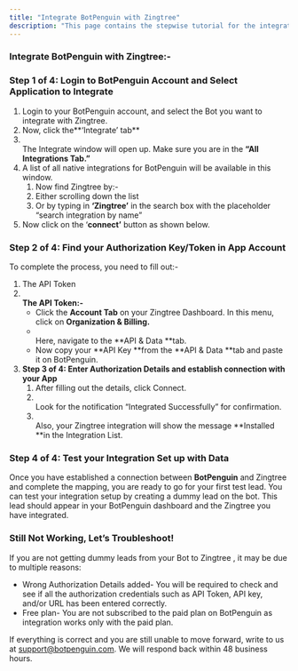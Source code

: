 ```yaml
---
title: "Integrate BotPenguin with Zingtree"
description: "This page contains the stepwise tutorial for the integration with BotPenguin"
---
```


### **Integrate BotPenguin with Zingtree:-**

### **Step 1 of 4: Login to BotPenguin Account and Select Application to Integrate**

1. Login to your BotPenguin account, and select the Bot you want to integrate with Zingtree.
2. Now, click the**‘Integrate’ tab** 
3. \
   The Integrate window will open up. Make sure you are in the **“All Integrations Tab.”**
4. A list of all native integrations for BotPenguin will be available in this window.
   1. Now find Zingtree by:-
   2. Either scrolling down the list
   3. Or by typing in **‘**Zingtree**’** in the search box with the placeholder “search integration by name”
5. Now click on the ‘**connect’** button as shown below.

### **Step 2 of 4: Find your Authorization Key/Token in App Account**

To complete the process, you need to fill out:-

1. The API Token
2. **\
   The API Token:-**
   - Click the **Account Tab** on your Zingtree Dashboard. In this menu, click on **Organization & Billing.**
   - \
     Here, navigate to the **API & Data **tab.
   - Now copy your **API Key **from the **API & Data **tab and paste it on BotPenguin.
3. **Step 3 of 4: Enter Authorization Details and establish connection with your App**
   1. After filling out the details, click Connect.
   2. \
      Look for the notification “Integrated Successfully” for confirmation.
   3. \
      Also, your Zingtree integration will show the message **Installed **in the Integration List.

### **Step 4 of 4: Test your Integration Set up with Data**

Once you have established a connection between **BotPenguin** and Zingtree and complete the mapping, you are ready to go for your first test lead. You can test your integration setup by creating a dummy lead on the bot. This lead should appear in your BotPenguin dashboard and the Zingtree you have integrated.

### **Still Not Working, Let’s Troubleshoot\!**

If you are not getting dummy leads from your Bot to Zingtree , it may be due to multiple reasons:

- Wrong Authorization Details added- You will be required to check and see if all the authorization credentials such as API Token, API key, and/or URL has been entered correctly.
- Free plan- You are not subscribed to the paid plan on BotPenguin as integration works only with the paid plan.

If everything is correct and you are still unable to move forward, write to us at [support@botpenguin.com](mailto:support@botpenguin.com). We will respond back within 48 business hours.